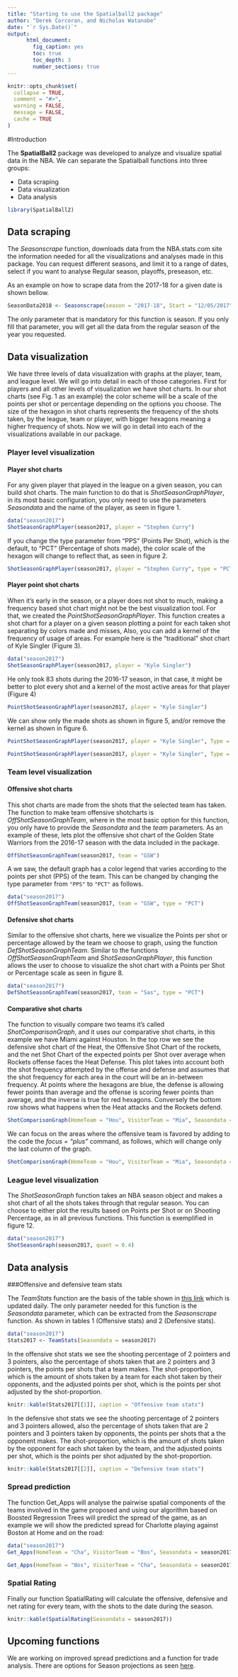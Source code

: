 ```yaml
---
title: "Starting to use the Spatialball2 package"
author: "Derek Corcoran, and Nicholas Watanabe"
date: "`r Sys.Date()`"
output:
      html_document:
        fig_caption: yes
        toc: true
        toc_depth: 3 
        number_sections: true 
---
```


```r
knitr::opts_chunk$set(
  collapse = TRUE,
  comment = "#>",
  warning = FALSE,
  message = FALSE, 
  cache = TRUE
)
```

#Introduction

The **SpatialBall2** package was developed to analyze and visualize spatial data in the NBA. We can separate the Spatialball functions into three groups:

* Data scraping
* Data visualization
* Data analysis


```r
library(SpatialBall2)
```

## Data scraping

The *Seasonscrape* function, downloads data from the NBA.stats.com site the information needed for all the visualizations and analyses made in this package. You can request different seasons, and limit it to a range of dates, select if you want to analyse Regular season, playoffs, preseason, etc.

As an example on how to scrape data from the 2017-18 for a given date is shown bellow.

```r
SeasonData2018 <- Seasonscrape(season = "2017-18", Start = "12/05/2017", End = "12/07/2017")
```

The only parameter that is mandatory for this function is season. If you only fill that parameter, you will get all the data from the regular season of the year you requested.

## Data visualization

We have three levels of data visualization with graphs at the player, team, and league level. We will go into detail in each of those categories. First for players and all other levels of visualization we have shot charts. In our shot charts (see Fig. 1 as an example) the color scheme will be a scale of the points per shot or percentage depending on the options you choose. The size of the hexagon in shot charts represents the frequency of the shots taken, by the league, team or player, with bigger hexagons meaning a higher frequency of shots. Now we will go in detail into each of the visualizations available in our package.

### Player level visualization

#### Player shot charts

For any given player that played in the league on a given season, you can build shot charts. The main function to do that is *ShotSeasonGraphPlayer*, in its most basic configuration, you only need to use the parameters *Seasondata* and the name of the player, as seen in figure 1.

```r
data("season2017")
ShotSeasonGraphPlayer(season2017, player = "Stephen Curry")
```


If you change the type parameter from "PPS" (Points Per Shot), which is the default, to "PCT" (Percentage of shots made), the color scale of the hexagon will change to reflect that, as seen in figure 2.

```r
ShotSeasonGraphPlayer(season2017, player = "Stephen Curry", type = "PCT")
```

#### Player point shot charts

When it's early in the season, or a player does not shot to much, making a frequency based shot chart might not be the best visualization tool. For that, we created the *PointShotSeasonGraphPlayer*. This function creates a shot chart for a player on a given season plotting a point for each taken shot separating by colors made and misses, Also, you can add a kernel of the frequency of usage of areas. For example here is the "traditional" shot chart of Kyle Singler (Figure 3).

```r
data("season2017")
ShotSeasonGraphPlayer(season2017, player = "Kyle Singler")
```

He only took 83 shots during the 2016-17 season, in that case, it might be better to plot every shot and a kernel of the most active areas for that player (Figure 4)

```r
PointShotSeasonGraphPlayer(season2017, player = "Kyle Singler")
```

We can show only the made shots as shown in figure 5, and/or remove the kernel as shown in figure 6.

```r
PointShotSeasonGraphPlayer(season2017, player = "Kyle Singler", Type = "Made")
```

```r
PointShotSeasonGraphPlayer(season2017, player = "Kyle Singler", Type = "Made", kernel = FALSE)
```


### Team level visualization

#### Offensive shot charts

This shot charts are made from the shots that the selected team has taken. The function to make team offensive shotcharts is *OffShotSeasonGraphTeam*, where in the most basic option for this function, you only have to provide the *Seasondata* and the *team* parameters. As an example of these, lets plot the offensive shot chart of the Golden State Warriors from the 2016-17 season with the data included in the package.

```r
OffShotSeasonGraphTeam(season2017, team = "GSW")
```

A we saw, the default graph has a color legend that varies according to the points per shot (PPS) of the team. This can be changed by changing the type parameter from `"PPS"` to `"PCT"` as follows.

```r
data("season2017")
OffShotSeasonGraphTeam(season2017, team = "GSW", type = "PCT")
```

#### Defensive shot charts

Similar to the offensive shot charts, here we visualize the Points per shot or percentage allowed by the team we choose to graph, using the function *DefShotSeasonGraphTeam*. Similar to the functions *OffShotSeasonGraphTeam* and *ShotSeasonGraphPlayer*, this function allows the user to choose to visualize the shot chart with a Points per Shot or Percentage scale as seen in figure 8.

```r
data("season2017")
DefShotSeasonGraphTeam(season2017, team = "Sas", type = "PCT")
```

#### Comparative shot charts

The function to visually compare two teams it’s called *ShotComparisonGraph*, and it uses our comparative shot charts, in this example we have Miami against Houston. In the top row we see the defensive shot chart of the Heat, the Offensive Shot Chart of the rockets, and the net Shot Chart of the expected points per Shot over average when Rockets offense faces the Heat Defense. This plot takes into account both the shot frequency attempted by the offense and defense and assumes that the shot frequency for each area in the court will be an in-between frequency. At points where the hexagons are blue, the defense is allowing fewer points than average and the offense is scoring fewer points than average, and the inverse is true for red hexagons. Conversely the bottom row shows what happens when the Heat attacks and the Rockets defend.

```r
ShotComparisonGraph(HomeTeam = "Hou", VisitorTeam = "Mia", Seasondata = season2017)
```

We can focus on the areas where the offensive team is favored by adding to the code the *focus = “plus”* command, as follows, which will change only the last column of the graph.

```r
ShotComparisonGraph(HomeTeam = "Hou", VisitorTeam = "Mia", Seasondata = season2017, focus = "plus")
```

### League level visualization

The *ShotSeasonGraph* function takes an NBA season object and makes a shot chart of all the shots takes through that regular season. You can choose to either plot the results based on Points per Shot or on Shooting Percentage, as in all previous functions. This function is exemplified in figure 12.

```r
data("season2017")
ShotSeasonGraph(season2017, quant = 0.4)
```

## Data analysis

###Offensive and defensive team stats

The *TeamStats* function are the basis of the table shown in [this link](https://derek-corcoran-barrios.github.io/TeamStats.html) which is updated daily. The only parameter needed for this function is the *Seasondata* parameter, which can be extracted from the *Seasonscrape* function. As shown in tables 1 (Offensive stats) and 2 (Defensive stats).

```r
data("season2017")
Stats2017 <- TeamStats(Seasondata = season2017)
```

In the offensive shot stats we see the shooting percentage of 2 pointers and 3 pointers, also the percentage of shots taken that are 2 pointers and 3 pointers, the points per shots that a team makes. The shot-proportion, which is the amount of shots taken by a team for each shot taken by their opponents, and the adjusted points per shot, which is the points per shot adjusted by the shot-proportion.

```r
knitr::kable(Stats2017[[1]], caption = "Offensive team stats")
```

In the defensive shot stats we see the shooting percentage of 2 pointers and 3 pointers allowed, also the percentage of shots taken that are 2 pointers and 3 pointers taken by opponents, the points per shots that a the opponent makes. The shot-proportion, which is the amount of shots taken by the opponent for each shot taken by the team, and the adjusted points per shot, which is the points per shot adjusted by the shot-proportion.

```r
knitr::kable(Stats2017[[2]], caption = "Defensive team stats")
```

### Spread prediction

The function Get_Apps will analyse the pairwise spatial components of the teams involved in the game proposed and using our algorithm based on Boosted Regression Trees will predict the spread of the game, as an example we will show the predicted spread for Charlotte playing against Boston at Home and on the road:

```r
data("season2017")
Get_Apps(HomeTeam = "Cha", VisitorTeam = "Bos", Seasondata = season2017)
```

```r
Get_Apps(HomeTeam = "Bos", VisitorTeam = "Cha", Seasondata = season2017)
```

### Spatial Rating

Finally our function SpatialRating will calculate the offensive, defensive and net rating for every team, with the shots to the date during the season.

```r
knitr::kable(SpatialRating(Seasondata = season2017))
```

## Upcoming functions

We are working on improved spread predictions and a function for trade analysis. There are options for Season projections as seen [here](https://derek-corcoran-barrios.github.io/Projection.html).
